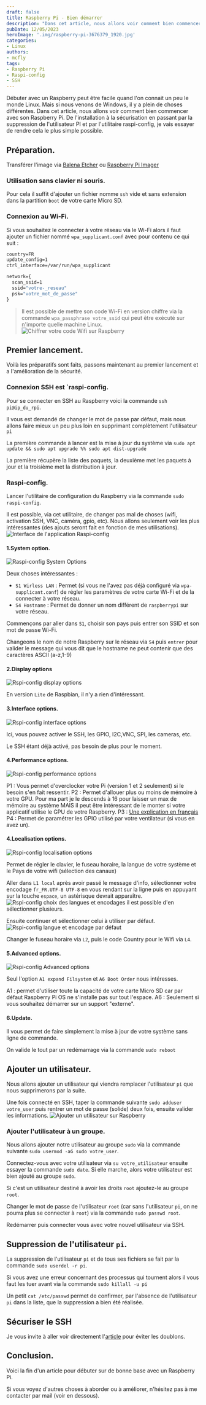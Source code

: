 ```yaml
---
draft: false
title: Raspberry Pi - Bien démarrer
description: "Dans cet article, nous allons voir comment bien commencer avec son Raspberry Pi, de l'installation à la sécurisation en passant par la suppression de l'utilisateur PI et par l'utilitaire raspi-config."
pubDate: 12/05/2023
heroImage: '.img/raspberry-pi-3676379_1920.jpg'
categories: 
- Linux
authors: 
- mcfly
tags:
- Raspberry Pi
- Raspi-config
- SSH
---
```


Débuter avec un  Raspberry peut être facile quand l'on connait un peu le monde Linux. Mais si nous venons de Windows, il y a plein de choses différentes.
Dans cet article, nous allons voir comment bien commencer avec son Raspberry Pi. De l'installation à la sécurisation en passant par la suppression de l'utilisateur PI et par l'utilitaire raspi-config, je vais essayer de rendre cela le plus simple possible.

## Préparation.

Transférer l'image via [Balena Etcher](https://www.balena.io/etcher/) ou [Raspberry Pi Imager](/blog/raspberry_pi_installer_os)

### Utilisation sans clavier ni souris. 

Pour cela il suffit d'ajouter un fichier nomme `ssh` vide et sans extension dans la partition `boot` de votre carte Micro SD.

### Connexion au Wi-Fi.
Si vous souhaitez le connecter à votre réseau via le Wi-Fi alors il faut ajouter un fichier nommé `wpa_supplicant.conf` avec pour contenu ce qui suit :

```cmd
country=FR
update_config=1
ctrl_interface=/var/run/wpa_supplicant

network={
  scan_ssid=1
  ssid="votre-_reseau"
  psk="votre_mot_de_passe"
}
```

>Il est possible de mettre son code Wi-Fi en version chiffre via la commande `wpa_passphrase votre_ssid` qui peut être exécuté sur n'importe quelle machine Linux.
![Chiffrer votre code Wifi sur Raspberry](.img/chiffrer_code_wifi_raspberry.png)


## Premier lancement.

Voilà les préparatifs sont faits, passons maintenant au premier lancement et a l'amélioration de la sécurité.

### Connexion SSH est `raspi-config.

Pour se connecter en SSH au Raspberry voici la commande `ssh pi@ip_du_rpi`.

Il vous est demandé de changer le mot de passe par défaut, mais nous allons faire mieux un peu plus loin en supprimant complètement l'utilisateur `pi`

La première commande à lancer est la mise à jour du système via `sudo apt update && sudo apt upgrade %% sudo apt dist-upgrade`

La première récupère la liste des paquets, la deuxième met les paquets à jour et la troisième met la distribution à jour.

### Raspi-config.

Lancer l'utilitaire de configuration du Raspberry via la commande `sudo raspi-config`.

Il est possible, via cet utilitaire, de changer pas mal de choses (wifi, activation SSH, VNC, caméra, gpio, etc). Nous allons seulement voir les plus intéressantes (des ajouts seront fait en fonction de mes utilisations).
![Interface de l'application Raspi-config](.img/raspi_config_interface.png)

#### 1.System option.

![Raspi-config System Options](.img/raspi_config_sytem_options.png)

Deux choses intéressantes :
* `S1 Wirless LAN` : Permet (si vous ne l'avez pas déjà configuré via `wpa-supplicant.conf`) de régler les paramètres de votre carte Wi-Fi et de la connecter à votre réseau.
* `S4 Hostname` : Permet de donner un nom différent de `raspberrypi` sur votre réseau.

Commençons par aller dans `S1`, choisir son pays puis entrer son SSID et son mot de passe Wi-Fi.

Changeons le nom de notre Raspberry sur le réseau via `S4` puis `entrer` pour valider le message qui vous dit que le hostname ne peut contenir que des caractères ASCII (a-z,1-9)

#### 2.Display options
![Rspi-config display options](.img/raspi_config_display_options.png)

En version `Lite` de Raspbian, il n'y a rien d'intéressant.

#### 3.Interface options.
![Rspi-config interface options](.img/raspi_config_interface_options.png)

Ici, vous pouvez activer le SSH, les GPIO, I2C,VNC, SPI, les cameras, etc.

Le SSH étant déjà activé, pas besoin de plus pour le moment.

#### 4.Performance options.
![Rspi-config performance options](.img/raspi_config_performance_options.png)

P1 : Vous permet d'overclocker votre Pi (version 1 et 2 seulement) si le besoin s'en fait ressentir.
P2 : Permet d'allouer plus ou moins de mémoire à votre GPU. Pour ma part je le descends à 16 pour laisser un max de mémoire au système MAIS il peut être intéressant de le monter si votre applicatif utilise le GPU de votre Raspberry.
P3 : [Une explication en français](https://www.adaltas.com/fr/2021/06/03/linux-overlay-filesystem-docker/)
P4 : Permet de paramétrer les GPIO utilisé par votre ventilateur (si vous en avez un).

#### 4.Localisation options.
![Rspi-config localisation options](.img/rasi_config_localisation_options.png)

Permet de régler le clavier, le fuseau horaire, la langue de votre système et le Pays de votre wifi (sélection des canaux)

Aller dans `L1 local` après avoir passé le message d'info, sélectionner votre encodage `fr_FR.UTF-8 UTF-8` en vous rendant sur la ligne puis en appuyant sur la touche `espace`, un astérisque devrait apparaître.
![Rspi-config choix des langues et encodages](.img/raspi_config_localisation_locales.png)
il est possible d'en sélectionner plusieurs.

Ensuite continuer et sélectionner celui à utiliser par défaut.
![Rspi-config langue et encodage par défaut](.img/raspi_config_localisation_locales_defaut.png)

Changer le fuseau horaire via `L2`, puis le code Country pour le Wifi via `L4`.

#### 5.Advanced options.
![Rspi-config Advanced options](.img/raspi_config_advanced_options.png)

Seul l'option `A1 expand Filsystem` et `A6 Boot Order` nous intéresses.

A1 : permet d'utiliser toute la capacité de votre carte Micro SD car par défaut Raspberry Pi OS ne s'installe pas sur tout l'espace.
A6 : Seulement si vous souhaitez démarrer sur un support "externe".

#### 6.Update.

Il vous permet de faire simplement la mise à jour de votre système sans ligne de commande.

On valide le tout par un redémarrage via la commande `sudo reboot`

## Ajouter un utilisateur.
	
Nous allons ajouter un utilisateur qui viendra remplacer l'utilisateur `pi` que nous supprimerons par la suite.

Une fois connecté en SSH, taper la commande suivante `sudo adduser votre_user` puis rentrer un mot de passe (solide) deux fois, ensuite valider les informations.
![Ajouter un utilisateur sur Raspberry](.img/ajouter_utilisateur.png)

### Ajouter l'utilisateur à un groupe.

Nous allons ajouter notre utilisateur au groupe `sudo` via la commande suivante `sudo usermod -aG sudo votre_user`.

Connectez-vous avec votre utilisateur via `su votre_utilisateur` ensuite essayer la commande `sudo date`. Si elle marche, alors votre utilisateur est bien ajouté au groupe `sudo`.

Si c'est un utilisateur destiné à avoir les droits `root` ajoutez-le au groupe `root`.

Changer le mot de passe de l'utilisateur `root` (car sans l'utilisateur `pi`, on ne pourra plus se connecter à `root`) via la commande `sudo passwd root`.

Redémarrer puis connecter vous avec votre nouvel utilisateur via SSH.

## Suppression de l'utilisateur `pi`.
La suppression de l'utilisateur `pi` et de tous ses fichiers se fait par la commande `sudo userdel -r pi`.

Si vous avez une erreur concernant des processus qui tournent alors il vous faut les tuer avant via la commande `sudo killall -u pi`

Un petit `cat /etc/passwd` permet de confirmer, par l'absence de l'utilisateur `pi` dans la liste, que la suppression a bien été réalisée.

## Sécuriser le SSH

Je vous invite à aller voir directement l'[article](/blog/linux_connexion_ssh/) pour éviter les doublons.

## Conclusion.

Voici la fin d'un article pour débuter sur de bonne base avec un Raspberry Pi.

Si vous voyez d'autres choses à aborder ou à améliorer, n'hésitez pas à me contacter par mail (voir en dessous).